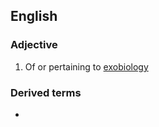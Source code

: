 ==English==

===Adjective===
{{en-adj}}

# Of or pertaining to [[exobiology]]

===Derived terms===
* {{l|en|exobiotically}}